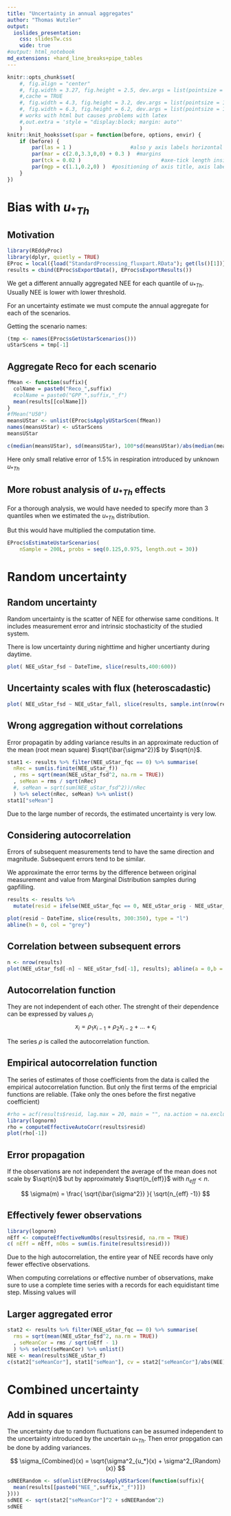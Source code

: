 ```yaml
---
title: "Uncertainty in annual aggregates"
author: "Thomas Wutzler"
output:
  ioslides_presentation:
    css: slidesTw.css
    wide: true
#output: html_notebook
md_extensions: +hard_line_breaks+pipe_tables
---
```


```r
knitr::opts_chunk$set(
    #, fig.align = "center"
    #, fig.width = 3.27, fig.height = 2.5, dev.args = list(pointsize = 10)
    #,cache = TRUE
    #, fig.width = 4.3, fig.height = 3.2, dev.args = list(pointsize = 10)
    #, fig.width = 6.3, fig.height = 6.2, dev.args = list(pointsize = 10)
    # works with html but causes problems with latex
    #,out.extra = 'style = "display:block; margin: auto"' 
    )
knitr::knit_hooks$set(spar = function(before, options, envir) {
    if (before) {
        par(las = 1 )                   #also y axis labels horizontal
        par(mar = c(2.0,3.3,0,0) + 0.3 )  #margins
        par(tck = 0.02 )                          #axe-tick length inside plots             
        par(mgp = c(1.1,0.2,0) )  #positioning of axis title, axis labels, axis
    }
})
```

# Bias with $u_{*Th}$

## Motivation
```r
library(REddyProc)  
library(dplyr, quietly = TRUE)
EProc = local({load("StandardProcessing_fluxpart.RData"); get(ls()[1])})  
results = cbind(EProc$sExportData(), EProc$sExportResults())
```
We get a different annually aggregated NEE for each quantile of $u_{*Th}$.
Usually NEE is lower with lower threshold.

For an uncertainty estimate we must compute the annual aggregate for
each of the scenarios.

Getting the scenario names:
```r
(tmp <- names(EProc$sGetUstarScenarios())) 
uStarScens = tmp[-1]
```

## Aggregate Reco for each scenario {.smaller}
```r
fMean <- function(suffix){
  colName = paste0("Reco_",suffix)
  #colName = paste0("GPP_",suffix,"_f")
  mean(results[[colName]])
}
#fMean("U50")
meansUStar <- unlist(EProc$sApplyUStarScen(fMean))
names(meansUStar) <- uStarScens
meansUStar
```

```r
c(median(meansUStar), sd(meansUStar), 100*sd(meansUStar)/abs(median(meansUStar)))
```

Here only small relative error of 1.5% in respiration introduced by 
unknown $u_{*Th}$

## More robust analysis of $u_{*Th}$ effects
For a thorough analysis, we would have needed 
to specify more than 3 quantiles 
when we estimated the $u_{*Th}$ distribution.

But this would have multiplied the computation time.

```r
EProc$sEstimateUstarScenarios(
    nSample = 200L, probs = seq(0.125,0.975, length.out = 30))
```

# Random uncertainty
## Random uncertainty {.smaller}
Random uncertainty is the scatter of NEE for otherwise same conditions.
It includes measurement error and intrinsic stochasticity of the studied system.

There is low uncertainty during nighttime and higher uncertianty during daytime.
```r
plot( NEE_uStar_fsd ~ DateTime, slice(results,400:600))
```

## Uncertainty scales with flux (heteroscadastic)
```r
plot( NEE_uStar_fsd ~ NEE_uStar_fall, slice(results, sample.int(nrow(results),400)))
```

## Wrong aggregation without correlations 
Error propagatin by adding variance results in an approximate reduction of the  mean (root mean square) 
$\sqrt{\bar{\sigma^2}}$ by $\sqrt{n}$.

```r
stat1 <- results %>% filter(NEE_uStar_fqc == 0) %>% summarise(
  nRec = sum(is.finite(NEE_uStar_f))
  , rms = sqrt(mean(NEE_uStar_fsd^2, na.rm = TRUE))
  , seMean = rms / sqrt(nRec)
  #, seMean = sqrt(sum(NEE_uStar_fsd^2))/nRec
  ) %>% select(nRec, seMean) %>% unlist()
stat1["seMean"]
```
Due to the large number of records, the estimated uncertainty is very low.


## Considering autocorrelation {.smaller}
Errors of subsequent measurements tend to have the same direction and magnitude.
Subsequent errors tend to be similar.

We approximate the error terms by the difference between original measurement
and value from Marginal Distribution samples during gapfilling.

```r
results <- results %>% 
  mutate(resid = ifelse(NEE_uStar_fqc == 0, NEE_uStar_orig - NEE_uStar_fall, NA ))
```
```r
plot(resid ~ DateTime, slice(results, 300:350), type = "l")
abline(h = 0, col = "grey")
```

## Correlation between subsequent errors
```r
n <- nrow(results)
plot(NEE_uStar_fsd[-n] ~ NEE_uStar_fsd[-1], results); abline(a = 0,b = 1)
```

## Autocorrelation function
They are not independent of each other. The strenght of their dependence 
can be expressed by values $\rho_i$ 
$$
x_{i} = \rho_1 x_{i-1} + \rho_2 x_{i-2} + ... + \epsilon_i
$$

The series $\rho$ is called the autocorrelation function.

## Empirical autocorrelation function {.smaller}

The series of estimates of those coefficients from the data is called the 
empirical autocorrelation function.
But only the first terms of the empricial functions are reliable.
(Take only the ones before the first negative coefficient)

```r
#rho = acf(results$resid, lag.max = 20, main = "", na.action = na.exclude)
library(lognorm)
rho = computeEffectiveAutoCorr(results$resid)
plot(rho[-1])
```

## Error propagation
If the observations are not independent the average of the mean 
does not scale by $\sqrt{n}$ but by approximately 
$\sqrt{n_{eff}}$ with $n_{eff} < n$.

$$
\sigma(m) = \frac{ \sqrt{\bar{\sigma^2}} }{ \sqrt{n_{eff} -1}}
$$

## Effectively fewer observations
```r
library(lognorm)
nEff <- computeEffectiveNumObs(results$resid, na.rm = TRUE)
c( nEff = nEff, nObs = sum(is.finite(results$resid)))
```
Due to the high autocorrelation, the entire year of NEE records have only
fewer effective observations.

When computing correlations or effective number of observations, make sure
to use a complete time series with a records for each equidistant time step.
Missing values will 

## Larger aggregated error
```r
stat2 <- results %>% filter(NEE_uStar_fqc == 0) %>% summarise(
  rms = sqrt(mean(NEE_uStar_fsd^2, na.rm = TRUE))
  , seMeanCor = rms / sqrt(nEff - 1)
  ) %>% select(seMeanCor) %>% unlist()
NEE <- mean(results$NEE_uStar_f)
c(stat2["seMeanCor"], stat1["seMean"], cv = stat2["seMeanCor"]/abs(NEE))
```

# Combined uncertainty

## Add in squares

The uncertainty due to random fluctuations can be assumed independent
to the uncertainty introduced by the uncertain $u_{*Th}$. 
Then error propgation can be done by adding variances.

$$
\sigma_{Combined}(x) = \sqrt{\sigma^2_{u_*}(x) + \sigma^2_{Random}(x)}
$$

```r
sdNEERandom <- sd(unlist(EProc$sApplyUStarScen(function(suffix){
  mean(results[[paste0("NEE_",suffix,"_f")]])
})))
sdNEE <- sqrt(stat2["seMeanCor"]^2 + sdNEERandom^2)
sdNEE
```



